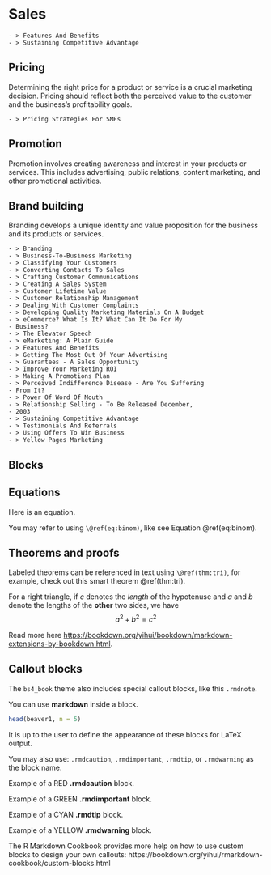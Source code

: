 # Sales

    - > Features And Benefits
    - > Sustaining Competitive Advantage

## Pricing

Determining the right price for a product or service is a crucial marketing decision. Pricing should reflect both the perceived value to the customer and the business's profitability goals.

    - > Pricing Strategies For SMEs

## Promotion

Promotion involves creating awareness and interest in your products or services. This includes advertising, public relations, content marketing, and other promotional activities.

## Brand building

Branding develops a unique identity and value proposition for the business and its products or services.

    - > Branding
    - > Business-To-Business Marketing
    - > Classifying Your Customers
    - > Converting Contacts To Sales
    - > Crafting Customer Communications
    - > Creating A Sales System
    - > Customer Lifetime Value
    - > Customer Relationship Management
    - > Dealing With Customer Complaints
    - > Developing Quality Marketing Materials On A Budget
    - > eCommerce? What Is It? What Can It Do For My
    - Business?
    - > The Elevator Speech
    - > eMarketing: A Plain Guide
    - > Features And Benefits
    - > Getting The Most Out Of Your Advertising
    - > Guarantees - A Sales Opportunity
    - > Improve Your Marketing ROI
    - > Making A Promotions Plan
    - > Perceived Indifference Disease - Are You Suffering
    - From It?
    - > Power Of Word Of Mouth
    - > Relationship Selling - To Be Released December,
    - 2003
    - > Sustaining Competitive Advantage
    - > Testimonials And Referrals
    - > Using Offers To Win Business
    - > Yellow Pages Marketing





## Blocks

## Equations

Here is an equation.

\begin{equation} 
  f\left(k\right) = \binom{n}{k} p^k\left(1-p\right)^{n-k}
  (\#eq:binom)
\end{equation} 

You may refer to using `\@ref(eq:binom)`, like see Equation \@ref(eq:binom).


## Theorems and proofs

Labeled theorems can be referenced in text using `\@ref(thm:tri)`, for example, check out this smart theorem \@ref(thm:tri).

::: {.theorem #tri}
For a right triangle, if $c$ denotes the *length* of the hypotenuse
and $a$ and $b$ denote the lengths of the **other** two sides, we have
$$a^2 + b^2 = c^2$$
:::

Read more here <https://bookdown.org/yihui/bookdown/markdown-extensions-by-bookdown.html>.

## Callout blocks


The `bs4_book` theme also includes special callout blocks, like this `.rmdnote`.

::: {.rmdnote}
You can use **markdown** inside a block.

```r
head(beaver1, n = 5)
```

:::

It is up to the user to define the appearance of these blocks for LaTeX output. 

You may also use: `.rmdcaution`, `.rmdimportant`, `.rmdtip`, or `.rmdwarning` as the block name.

::: {.rmdcaution}
Example of a RED **.rmdcaution** block.

:::

::: {.rmdimportant}
Example of a GREEN **.rmdimportant** block.

:::

::: {.rmdtip}
Example of a CYAN **.rmdtip** block.

:::

::: {.rmdwarning}
Example of a YELLOW **.rmdwarning** block.

:::


The R Markdown Cookbook provides more help on how to use custom blocks to design your own callouts: https://bookdown.org/yihui/rmarkdown-cookbook/custom-blocks.html

